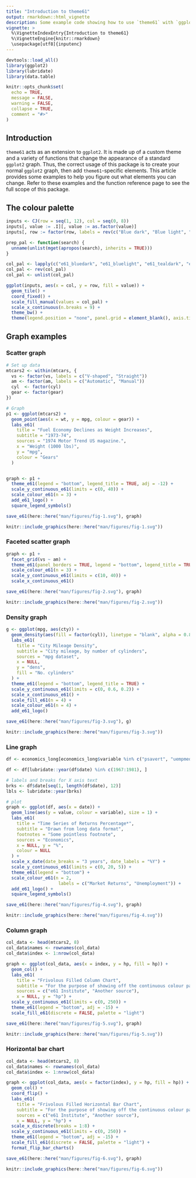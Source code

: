 ```yaml
---
title: "Introduction to theme61"
output: rmarkdown::html_vignette
description: Some example code showing how to use `theme61` with `ggplot2` graphs.
vignette: >
  %\VignetteIndexEntry{Introduction to theme61}
  %\VignetteEngine{knitr::rmarkdown}
  \usepackage[utf8]{inputenc}
---
```


```r
devtools::load_all()
library(ggplot2)
library(lubridate)
library(data.table)

knitr::opts_chunk$set(
  echo = TRUE,
  message = FALSE,
  warning = FALSE,
  collapse = TRUE,
  comment = "#>"
)
```

## Introduction

`theme61` acts as an extension to `ggplot2`. It is made up of a custom theme and a variety of functions that change the appearance of a standard `ggplot2` graph. Thus, the correct usage of this package is to create your normal `ggplot2` graph, then add `theme61`-specific elements. This article provides some examples to help you figure out what elements you can change. Refer to these examples and the function reference page to see the full scope of this package.

## The colour palette

```r
inputs <- CJ(row = seq(1, 12), col = seq(0, 8))
inputs[, value := .I][, value := as.factor(value)]
inputs[, row := factor(row, labels = rev(c("Blue dark", "Blue light", "Teal dark", "Teal light", "Sky light", "Sky dark", "Coral dark", "Coral light", "Orange light", "Orange dark", "Maroon dark", "Maroon light")))]

prep_pal <- function(search) {
  unname(unlist(mget(apropos(search), inherits = TRUE)))
}

col_pal <- lapply(c("e61_bluedark", "e61_bluelight", "e61_tealdark", "e61_teallight", "e61_skylight", "e61_skydark", "e61_coraldark", "e61_corallight", "e61_orangelight", "e61_orangedark", "e61_maroondark", "e61_maroonlight"), prep_pal)
col_pal <- rev(col_pal)
col_pal <- unlist(col_pal)

ggplot(inputs, aes(x = col, y = row, fill = value)) +
  geom_tile() +
  coord_fixed() +
  scale_fill_manual(values = col_pal) +
  scale_x_continuous(n.breaks = 9) +
  theme_bw() +
  theme(legend.position = "none", panel.grid = element_blank(), axis.title = element_blank(), panel.border = element_blank(), axis.ticks = element_blank())
```

## Graph examples

### Scatter graph

```r

# Set up data
mtcars2 <- within(mtcars, {
  vs <- factor(vs, labels = c("V-shaped", "Straight"))
  am <- factor(am, labels = c("Automatic", "Manual"))
  cyl  <- factor(cyl)
  gear <- factor(gear)
})

# Graph
p1 <- ggplot(mtcars2) +
  geom_point(aes(x = wt, y = mpg, colour = gear)) +
  labs_e61(
    title = "Fuel Economy Declines as Weight Increases",
    subtitle = "1973-74",
    sources = "1974 Motor Trend US magazine.",
    x = "Weight (1000 lbs)",
    y = "mpg",
    colour = "Gears"
  )


graph <- p1 +
  theme_e61(legend = "bottom", legend_title = TRUE, adj = -12) + 
  scale_y_continuous_e61(limits = c(0, 40)) +
  scale_colour_e61(n = 3) +
  add_e61_logo() + 
  square_legend_symbols()

save_e61(here::here("man/figures/fig-1.svg"), graph)

knitr::include_graphics(here::here("man/figures/fig-1.svg"))

```

### Faceted scatter graph

```r
graph <- p1 +
  facet_grid(vs ~ am) +
  theme_e61(panel_borders = TRUE, legend = "bottom", legend_title = TRUE) +
  scale_colour_e61(n = 3) +
  scale_y_continuous_e61(limits = c(10, 40)) +
  scale_x_continuous_e61()

save_e61(here::here("man/figures/fig-2.svg"), graph)

knitr::include_graphics(here::here("man/figures/fig-2.svg"))


```

### Density graph

```r
g <- ggplot(mpg, aes(cty)) + 
  geom_density(aes(fill = factor(cyl)), linetype = "blank", alpha = 0.8) +
  labs_e61(
    title = "City Mileage Density",
    subtitle = "City mileage, by number of cylinders",
    sources = "mpg dataset",
    x = NULL,
    y = "dens",
    fill = "No. cylinders"
  ) +
  theme_e61(legend = "bottom", legend_title = TRUE) +
  scale_y_continuous_e61(limits = c(0, 0.6, 0.2)) +
  scale_x_continuous_e61() +
  scale_fill_e61(n = 4) +
  scale_colour_e61(n = 4) +
  add_e61_logo()

save_e61(here::here("man/figures/fig-3.svg"), g)

knitr::include_graphics(here::here("man/figures/fig-3.svg"))

```

### Line graph

```r
df <- economics_long[economics_long$variable %in% c("psavert", "uempmed"), ]

df <- df[lubridate::year(df$date) %in% c(1967:1981), ]

# labels and breaks for X axis text
brks <- df$date[seq(1, length(df$date), 12)]
lbls <- lubridate::year(brks)

# plot
graph <- ggplot(df, aes(x = date)) +
  geom_line(aes(y = value, colour = variable), size = 1) +
  labs_e61(
    title = "Time Series of Returns Percentage*",
    subtitle = "Drawn from long data format",
    footnotes = "Some pointless footnote",
    sources = "Economics",
    x = NULL, y = "%",
    colour = NULL
  ) + 
  scale_x_date(date_breaks = "3 years", date_labels = "%Y") +
  scale_y_continuous_e61(limits = c(0, 20, 5)) +
  theme_e61(legend = "bottom") +
  scale_colour_e61(n = 2,
                    labels = c("Market Returns", "Unemployment")) +
  add_e61_logo() + 
  square_legend_symbols()

save_e61(here::here("man/figures/fig-4.svg"), graph)

knitr::include_graphics(here::here("man/figures/fig-4.svg"))


```

### Column graph

```r
col_data <- head(mtcars2, 8)
col_data$names <- rownames(col_data)
col_data$index <- 1:nrow(col_data)

graph <- ggplot(col_data, aes(x = index, y = hp, fill = hp)) +
  geom_col() +
  labs_e61(
    title = "Frivolous Filled Column Chart", 
    subtitle = "For the purpose of showing off the continuous colour palette",
    sources = c("e61 Institute", "Another source"),
    x = NULL, y = "hp") +
  scale_y_continuous_e61(limits = c(0, 250)) +
  theme_e61(legend = "bottom", adj = -15) +
  scale_fill_e61(discrete = FALSE, palette = "light")

save_e61(here::here("man/figures/fig-5.svg"), graph)

knitr::include_graphics(here::here("man/figures/fig-5.svg"))

```

### Horizontal bar chart

```r
col_data <- head(mtcars2, 8)
col_data$names <- rownames(col_data)
col_data$index <- 1:nrow(col_data)

graph <- ggplot(col_data, aes(x = factor(index), y = hp, fill = hp)) +
  geom_col() +
  coord_flip() +
  labs_e61(
    title = "Frivolous Filled Horizontal Bar Chart", 
    subtitle = "For the purpose of showing off the continuous colour palette",
    sources = c("e61 Institute", "Another source"),
    x = NULL, y = "hp") +
  scale_x_discrete(breaks = 1:8) +
  scale_y_continuous_e61(limits = c(0, 250)) +
  theme_e61(legend = "bottom", adj = -15) +
  scale_fill_e61(discrete = FALSE, palette = "light") + 
  format_flip_bar_charts()

save_e61(here::here("man/figures/fig-6.svg"), graph)

knitr::include_graphics(here::here("man/figures/fig-6.svg"))

```
